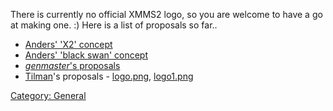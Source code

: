 {{Navbar}}

There is currently no official XMMS2 logo, so you are welcome to have a go at making one. :) Here is a list of proposals so far..

* [http://people.0x63.nu/~andersg/xmms2-logo-02.png Anders' 'X2' concept]
* [http://people.0x63.nu/~andersg/xmms2swan.jpg Anders' 'black swan' concept]
* [http://philipthrasher2000.tripod.com/xmms2/ ''genmaster'''s proposals]
* [[Tilman Sauerbeck | Tilman]]'s proposals - [http://www.crazy-bird.org/xmms2/logo.png logo.png], [http://www.crazy-bird.org/xmms2/logo1.png logo1.png]

[[Category: General]]